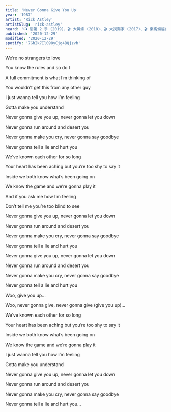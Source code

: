 ```yaml
---
title: 'Never Gonna Give You Up'
year: '1987'
artist: 'Rick Astley'
artistSlug: 'rick-astley'
heard: '📺 闇第 2 季 (2019)、🎬 大黃蜂 (2018)、🎬 大災難家 (2017)、🎬 樂高蝙蝠俠電影 (2017)'
published: '2020-12-29'
modified: '2020-12-29'
spotify: '7GhIk7Il098yCjg4BQjzvb'
---
```


<LyricSection>

We&rsquo;re no strangers to love

You know the rules and so do I

A full commitment is what I&rsquo;m thinking of

You wouldn&rsquo;t get this from any other guy

I just wanna tell you how I&rsquo;m feeling

Gotta make you understand

</LyricSection>

<LyricSection>

Never gonna give you up, never gonna let you down

Never gonna run around and desert you

Never gonna make you cry, never gonna say goodbye

Never gonna tell a lie and hurt you

</LyricSection>

<LyricSection>

We&rsquo;ve known each other for so long

Your heart has been aching but you&rsquo;re too shy to say it

Inside we both know what&rsquo;s been going on

We know the game and we&rsquo;re gonna play it

And if you ask me how I&rsquo;m feeling

Don&rsquo;t tell me you&rsquo;re too blind to see

</LyricSection>

<LyricSection>

Never gonna give you up, never gonna let you down

Never gonna run around and desert you

Never gonna make you cry, never gonna say goodbye

Never gonna tell a lie and hurt you

</LyricSection>

<LyricSection>

Never gonna give you up, never gonna let you down

Never gonna run around and desert you

Never gonna make you cry, never gonna say goodbye

Never gonna tell a lie and hurt you

Woo, give you up...

Woo, never gonna give, never gonna give (give you up)...

</LyricSection>

<LyricSection>

We&rsquo;ve known each other for so long

Your heart has been aching but you&rsquo;re too shy to say it

Inside we both know what&rsquo;s been going on

We know the game and we&rsquo;re gonna play it


I just wanna tell you how I&rsquo;m feeling

Gotta make you understand

</LyricSection>

<LyricSection>

Never gonna give you up, never gonna let you down

Never gonna run around and desert you

Never gonna make you cry, never gonna say goodbye

Never gonna tell a lie and hurt you...

</LyricSection>
